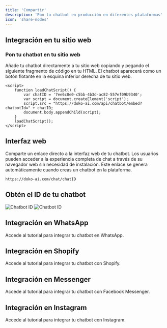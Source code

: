 ```yaml
---
title: 'Compartir'
description: 'Pon tu chatbot en producción en diferentes plataformas'
icon: 'share-nodes'
---
```


## Integración en tu sitio web

### Pon tu chatbot en tu sitio web
Añade tu chatbot directamente a tu sitio web copiando y pegando el siguiente fragmento de código en tu HTML. El chatbot aparecerá como un botón flotante en la esquina inferior derecha de tu sitio web.

``` 
<script>
    function loadChatScript() {
        var chatID = '7ee6c0e0-c5bb-4b3d-ac82-557ef09b9340';
        var script = document.createElement('script');
        script.src = "https://doko-ai.com/api/chatbot/embed?chatbotId=" + chatID;
        document.body.appendChild(script);
    }
    loadChatScript();
</script>
```
## Interfaz web
Comparte un enlace directo a la interfaz web de tu chatbot. Los usuarios pueden acceder a la experiencia completa de chat a través de su navegador web sin necesidad de instalación.
Este enlace se genera automáticamente cuando creas un chatbot en la plataforma.
```
https://doko-ai.com/chat/chatID
```

## Obtén el ID de tu chatbot
<Steps>
    <Step title=" Accede a la página de compartir">
       <Frame>
  <img src="/images/interfaz-2.png" alt="Chatbot ID" />
</Frame>
    </Step>
    <Step title=" Copia el ID de tu chatbot de la esquina superior derecha">
        <Frame>
            <img src="/images/interfaz-3.png" alt="Chatbot ID" />
        </Frame>
    </Step>
</Steps>



## Integración en WhatsApp
<Card title="Tutorial WhatsApp" icon="whatsapp" href="es/integrations/whatsapp">
  Accede al tutorial para integrar tu chatbot en WhatsApp.
</Card>

## Integración en Shopify
<Card title="Tutorial de Shopify" icon="shop" href="es/integrations/shopify">
  Accede al tutorial para integrar tu chatbot con Shopify.
</Card>

## Integración en Messenger
<Card title="Tutorial de Messenger" icon="facebook-messenger" href="es/integrations/messenger">
  Accede al tutorial para integrar tu chatbot con Facebook Messenger.
</Card>

## Integración en Instagram
<Card title="Tutorial de Instagram" icon="instagram" href="es/integrations/instagram">
  Accede al tutorial para integrar tu chatbot con Instagram.
</Card>


